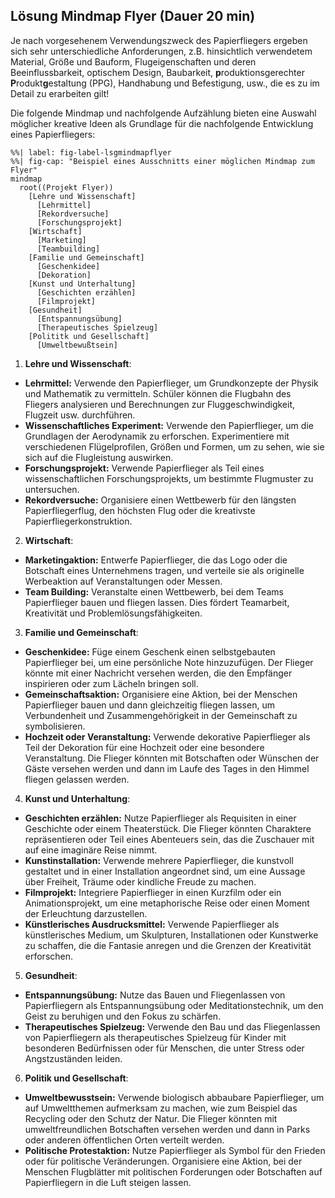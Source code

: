 <!-- -------------------------------------------------------------------------

                       Lösung Mindmap Flyer

-------------------------------------------------------------------------- -->

::: {.callout-tip}
## Lösung Mindmap Flyer (Dauer 20 min)

Je nach vorgesehenem Verwendungszweck des Papierfliegers ergeben sich sehr unterschiedliche Anforderungen, z.B. hinsichtlich verwendetem Material, Größe und Bauform, Flugeigenschaften und deren Beeinflussbarkeit, optischem Design, Baubarkeit, **p**roduktionsgerechter **P**rodukt**g**estaltung (PPG), Handhabung und Befestigung, usw., die es zu im Detail zu erarbeiten gilt! 

Die folgende Mindmap und nachfolgende Aufzählung bieten eine Auswahl möglicher kreative Ideen als Grundlage für die nachfolgende Entwicklung eines Papierfliegers:

```mermaid
%%| label: fig-label-lsgmindmapflyer
%%| fig-cap: "Beispiel eines Ausschnitts einer möglichen Mindmap zum Flyer"
mindmap
  root((Projekt Flyer))
    [Lehre und Wissenschaft]
      [Lehrmittel]
      [Rekordversuche]
      [Forschungsprojekt]
    [Wirtschaft]
      [Marketing]
      [Teambuilding]
    [Familie und Gemeinschaft]
      [Geschenkidee]
      [Dekoration]
    [Kunst und Unterhaltung]
      [Geschichten erzählen]
      [Filmprojekt]
    [Gesundheit]
      [Entspannungsübung]
      [Therapeutisches Spielzeug]
    [Polititk und Gesellschaft]
      [Umweltbewußtsein]
```


1. **Lehre und Wissenschaft**:
  + **Lehrmittel:** Verwende den Papierflieger, um Grundkonzepte der Physik und Mathematik zu vermitteln. Schüler können die Flugbahn des Fliegers analysieren und Berechnungen zur Fluggeschwindigkeit, Flugzeit usw. durchführen.
  + **Wissenschaftliches Experiment:** Verwende den Papierflieger, um die Grundlagen der Aerodynamik zu erforschen. Experimentiere mit verschiedenen Flügelprofilen, Größen und Formen, um zu sehen, wie sie sich auf die Flugleistung auswirken.
  + **Forschungsprojekt:** Verwende Papierflieger als Teil eines wissenschaftlichen Forschungsprojekts, um bestimmte Flugmuster zu untersuchen.
  + **Rekordversuche:** Organisiere einen Wettbewerb für den längsten Papierfliegerflug, den höchsten Flug oder die kreativste Papierfliegerkonstruktion. 

2. **Wirtschaft**:
  + **Marketingaktion:** Entwerfe Papierflieger, die das Logo oder die Botschaft eines Unternehmens tragen, und verteile sie als originelle Werbeaktion auf Veranstaltungen oder Messen.
   + **Team Building:** Veranstalte einen Wettbewerb, bei dem Teams Papierflieger bauen und fliegen lassen. Dies fördert Teamarbeit, Kreativität und Problemlösungsfähigkeiten.

3. **Familie und Gemeinschaft**:
  + **Geschenkidee:** Füge einem Geschenk einen selbstgebauten Papierflieger bei, um eine persönliche Note hinzuzufügen. Der Flieger könnte mit einer Nachricht versehen werden, die den Empfänger inspirieren oder zum Lächeln bringen soll.
  + **Gemeinschaftsaktion:** Organisiere eine Aktion, bei der Menschen Papierflieger bauen und dann gleichzeitig fliegen lassen, um Verbundenheit und Zusammengehörigkeit in der Gemeinschaft zu symbolisieren.
  + **Hochzeit oder Veranstaltung:** Verwende dekorative Papierflieger als Teil der Dekoration für eine Hochzeit oder eine besondere Veranstaltung. Die Flieger könnten mit Botschaften oder Wünschen der Gäste versehen werden und dann im Laufe des Tages in den Himmel fliegen gelassen werden.

4. **Kunst und Unterhaltung**:
  + **Geschichten erzählen:** Nutze Papierflieger als Requisiten in einer Geschichte oder einem Theaterstück. Die Flieger könnten Charaktere repräsentieren oder Teil eines Abenteuers sein, das die Zuschauer mit auf eine imaginäre Reise nimmt.
  + **Kunstinstallation:** Verwende mehrere Papierflieger, die kunstvoll gestaltet und in einer Installation angeordnet sind, um eine Aussage über Freiheit, Träume oder kindliche Freude zu machen.
  + **Filmprojekt:** Integriere Papierflieger in einen Kurzfilm oder ein Animationsprojekt, um eine metaphorische Reise oder einen Moment der Erleuchtung darzustellen.
  + **Künstlerisches Ausdrucksmittel:** Verwende Papierflieger als künstlerisches Medium, um Skulpturen, Installationen oder Kunstwerke zu schaffen, die die Fantasie anregen und die Grenzen der Kreativität erforschen.

5. **Gesundheit**:
  + **Entspannungsübung:** Nutze das Bauen und Fliegenlassen von Papierfliegern als Entspannungsübung oder Meditationstechnik, um den Geist zu beruhigen und den Fokus zu schärfen.
  + **Therapeutisches Spielzeug:** Verwende den Bau und das Fliegenlassen von Papierfliegern als therapeutisches Spielzeug für Kinder mit besonderen Bedürfnissen oder für Menschen, die unter Stress oder Angstzuständen leiden.

6. **Politik und Gesellschaft**:
  + **Umweltbewusstsein:** Verwende biologisch abbaubare Papierflieger, um auf Umweltthemen aufmerksam zu machen, wie zum Beispiel das Recycling oder den Schutz der Natur. Die Flieger könnten mit umweltfreundlichen Botschaften versehen werden und dann in Parks oder anderen öffentlichen Orten verteilt werden.
  + **Politische Protestaktion:** Nutze Papierflieger als Symbol für den Frieden oder für politische Veränderungen. Organisiere eine Aktion, bei der Menschen Flugblätter mit politischen Forderungen oder Botschaften auf Papierfliegern in die Luft steigen lassen.

:::
 